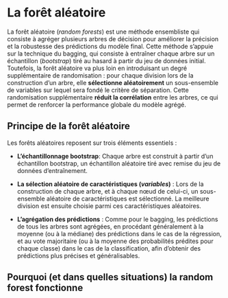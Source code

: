 # La forêt aléatoire

La forêt aléatoire (_random forests_) est une méthode ensembliste qui consiste à agréger plusieurs arbres de décision pour améliorer la précision et la robustesse des prédictions du modèle final. Cette méthode s’appuie sur la technique du bagging, qui consiste à entraîner chaque arbre sur un échantillon (_bootstrap_) tiré au hasard à partir du jeu de données initial. Toutefois, la forêt aléatoire va plus loin en introduisant un degré supplémentaire de randomisation : pour chaque division lors de la construction d'un arbre, elle **sélectionne aléatoirement** un sous-ensemble de variables sur lequel sera fondé le critère de séparation. Cette randomisation supplémentaire **réduit la corrélation** entre les arbres, ce qui permet de renforcer la performance globale du modèle agrégé.


## Principe de la forêt aléatoire

Les forêts aléatoires reposent sur trois éléments essentiels :

- **L'échantillonnage bootstrap**: Chaque arbre est construit à partir d'un échantillon bootstrap, un échantillon aléatoire tiré avec remise du jeu de données d'entraînement. 

- **La sélection aléatoire de caractéristiques (_variables_)** : Lors de la construction de chaque arbre, et à chaque nœud de celui-ci, un sous-ensemble aléatoire de caractéristiques est sélectionné. La meilleure division est ensuite choisie parmi ces caractéristiques aléatoires. 

- **L'agrégation des prédictions** : Comme pour le bagging, les prédictions de tous les arbres sont agrégées, en procédant généralement à la moyenne (ou à la médiane) des prédictions dans le cas de la régression, et au vote majoritaire (ou à la moyenne des probabilités prédites pour chaque classe) dans le cas de la classification, afin d'obtenir des prédictions plus précises et généralisables.


## Pourquoi (et dans quelles situations) la random forest fonctionne










